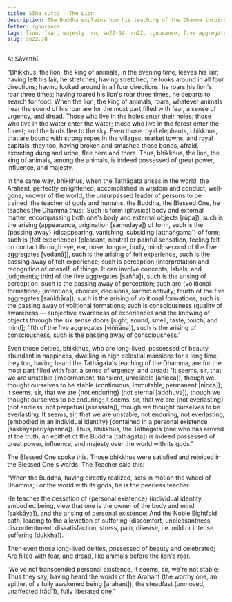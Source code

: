 ```yaml
---
title: Sīha sutta - The Lion
description: The Buddha explains how his teaching of the Dhamma inspires fear and dread in the deities, just as the lion's roar inspires fear in the animals.
fetter: ignorance
tags: lion, fear, majesty, sn, sn22-34, sn22, ignorance, five aggregates, form, feeling, perception, formations, consciousness
slug: sn22.78
---
```


At Sāvatthī.

"Bhikkhus, the lion, the king of animals, in the evening time, leaves his lair; having left his lair, he stretches; having stretched, he looks around in all four directions; having looked around in all four directions, he roars his lion's roar three times; having roared his lion's roar three times, he departs to search for food. When the lion, the king of animals, roars, whatever animals hear the sound of his roar are for the most part filled with fear, a sense of urgency, and dread. Those who live in the holes enter their holes; those who live in the water enter the water; those who live in the forest enter the forest; and the birds flee to the sky. Even those royal elephants, bhikkhus, that are bound with strong ropes in the villages, market towns, and royal capitals, they too, having broken and smashed those bonds, afraid, excreting dung and urine, flee here and there. Thus, bhikkhus, the lion, the king of animals, among the animals, is indeed possessed of great power, influence, and majesty.

In the same way, bhikkhus, when the Tathāgata arises in the world, the Arahant, perfectly enlightened, accomplished in wisdom and conduct, well-gone, knower of the world, the unsurpassed leader of persons to be trained, the teacher of gods and humans, the Buddha, the Blessed One, he teaches the Dhamma thus: 'Such is form (physical body and external matter, encompassing both one's body and external objects [rūpa]), such is the arising (appearance, origination [samudaya]) of form, such is the \{passing away} (disappearing, vanishing, subsiding [atthaṅgama]) of form; such is \{felt experience} (pleasant, neutral or painful sensation, feeling felt on contact through eye, ear, nose, tongue, body, mind; second of the five aggregates [vedanā]), such is the arising of felt experience, such is the passing away of felt experience; such is perception (interpretation and recognition of oneself, of things. It can involve concepts, labels, and judgments; third of the five aggregates [sañña]), such is the arising of perception, such is the passing away of perception; such are \{volitional formations} (intentions, choices, decisions, karmic activity; fourth of the five aggregates [saṅkhāra]), such is the arising of volitional formations, such is the passing away of volitional formations; such is consciousness (quality of awareness — subjective awareness of experiences and the knowing of objects through the six sense doors [sight, sound, smell, taste, touch, and mind]; fifth of the five aggregates [viññāṇa]), such is the arising of consciousness, such is the passing away of consciousness.'

Even those deities, bhikkhus, who are long-lived, possessed of beauty, abundant in happiness, dwelling in high celestial mansions for a long time, they too, having heard the Tathāgata's teaching of the Dhamma, are for the most part filled with fear, a sense of urgency, and dread: "It seems, sir, that we are unstable (impermanent, transient, unreliable [anicca]), though we thought ourselves to be stable (continuous, immutable, permanent [nicca]); it seems, sir, that we are \{not enduring} (not eternal [addhuva]), though we thought ourselves to be enduring; it seems, sir, that we are \{not everlasting} (not endless, not perpetual [asassata]), though we thought ourselves to be everlasting. It seems, sir, that we are unstable, not enduring, not everlasting, \{embodied in an individual identity} (contained in a personal existence [sakkāyapariyāpanna]). Thus, bhikkhus, the Tathāgata (one who has arrived at the truth, an epithet of the Buddha [tathāgata]) is indeed possessed of great power, influence, and majesty over the world with its gods."

The Blessed One spoke this. Those bhikkhus were satisfied and rejoiced in the Blessed One's words. The Teacher said this:

"When the Buddha, having directly realized,
sets in motion the wheel of Dhamma;
For the world with its gods,
he is the peerless teacher.

He teaches the cessation of \{personal existence} (individual identity, embodied being, view that one is the owner of the body and mind [sakkāya]),
and the arising of personal existence;
And the Noble Eightfold path,
leading to the alleviation of suffering (discomfort, unpleasantness, discontentment, dissatisfaction, stress, pain, disease, i.e. mild or intense suffering [dukkha]).

Then even those long-lived deities,
possessed of beauty and celebrated;
Are filled with fear, and dread,
like animals before the lion's roar.

'We've not transcended personal existence,
It seems, sir, we're not stable;'
Thus they say, having heard the words of the Arahant (the worthy one, an epithet of a fully awakened being [arahant]),
the steadfast (unmoved, unaffected [tādī]), fully liberated one."